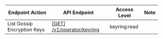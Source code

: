 | Endpoint Action      | API Endpoint           | Access Level   | Note   |
| -------------------- | ---------------------- | -------------- | ------ |
List Gossip Encryption Keys|[[GET] /v1/operator/keyring](https://www.consul.io/api-docs/operator/keyring#list-gossip-encryption-keys)|keyring:read|
